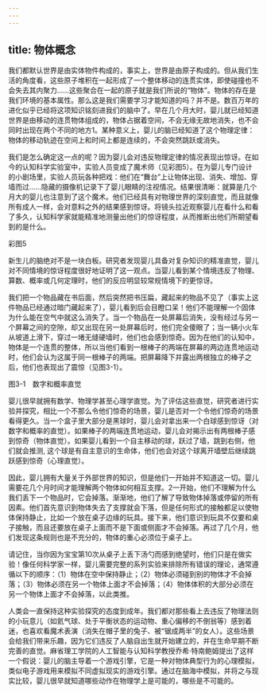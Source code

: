 ```yaml
---
---
---
```

title: 物体概念
---




我们都默认世界是由实体物件构成的，事实上，世界是由原子构成的。但从我们生活的角度看，这些原子堆积在一起形成了一个整体移动的连贯实体，即使碰撞也不会失去其内聚力……这些聚合在一起的原子就是我们所说的“物体”。物体的存在是我们环境的基本属性。那么这是我们需要学习才能知道的吗？并不是。数百万年的进化似乎已经将这项知识铭刻进我们的脑中了。早在几个月大时，婴儿就已经知道世界是由移动的连贯物体组成的，物体占据着空间，不会无缘无故地消失，也不会同时出现在两个不同的地方1。某种意义上，婴儿的脑已经知道了这个物理定律：物体的移动轨迹在空间上和时间上都是连续的，不会突然跳跃或消失。

我们是怎么确定这一点的呢？因为婴儿会对违反物理定律的情况表现出惊讶。在如今的认知科学实验室中，实验人员变成了魔术师（见彩图5）。在为婴儿专门设计的小剧场里，实验人员玩各种把戏：他们在“舞台”上让物体出现、消失、增加、穿墙而过……隐藏的摄像机记录下了婴儿眼睛的注视情况。结果很清晰：就算是几个月大的婴儿也注意到了这个魔术。他们已经具有对物理世界的深刻直觉，而且就像所有成人一样，会对意料之外的结果感到惊讶。将镜头拉近观察婴儿在看什么和看了多久，认知科学家就能精准地测量出他们的惊讶程度，从而推断出他们所期望看到的是什么。

彩图5

新生儿的脑绝对不是一块白板。研究者发现婴儿具备对复杂知识的精准直觉，婴儿对不同情境的惊讶程度很好地证明了这一观点。当婴儿看到某个情境违反了物理、算数、概率或几何定理时，他们的反应明显较常规情境下的更惊讶。



我们把一个物品藏在书后面，然后突然把书压扁，藏起来的物品不见了（事实上这件物品已经通过暗门藏起来了），婴儿看到后会目瞪口呆！他们不能理解一个固体为什么能在空气中就这么消失了。当一个物品在一处屏幕后消失，没有经过与另一个屏幕之间的空隙，却又出现在另一处屏幕后时，他们完全傻眼了；当一辆小火车从坡道上滑下，穿过一堵无缝硬墙时，他们也会感到惊奇。因为在他们的认知中，物体是一个连贯的整体，所以当他们看到一根棒子的两端在屏幕的两边连贯地运动时，他们会认为这属于同一根棒子的两端。把屏幕降下并露出两根独立的棒子之后，他们也表现出了震惊（见图3-1）。

图3-1　数字和概率直觉

婴儿很早就拥有数学、物理学甚至心理学直觉。为了评估这些直觉，研究者进行实验并探究，相比一个不那么令他们惊奇的场景，婴儿是否对一个令他们惊奇的场景看得更久。当一个盒子里大部分是黑球时，婴儿会对拿出来一个白球感到惊讶（对数字和概率的直觉）。如果棒子的两端连贯地运动，婴儿会对揭示出有两根棒子感到惊奇（物体直觉）。如果婴儿看到一个自主移动的球，跃过了墙，跳到右侧，他们就会推测, 这个球是有自主意识的生命体，他们也会对这个球离开墙壁后继续跳跃感到惊奇（心理直觉）。



因此，婴儿拥有大量关于外部世界的知识，但是他们一开始并不知道这一切。婴儿需要花几个月时间才能理解两个物体如何相互支撑。2一开始，他们不理解为什么我们丢下一个物品时，它会掉落。渐渐地，他们了解了导致物体掉落或停留的所有因素。他们首先意识到物体失去了支撑就会下落，但是任何形式的接触都足以使物体保持静止，比如一个放在桌子边缘的玩具。接下来，他们意识到玩具不仅要和桌子接触，而且还要放在桌子上面而不是下面或侧面才不会掉落。再过了几个月，他们发现这条规则也是不充分的，物体的重心必须位于桌子上。

请记住，当你因为宝宝第10次从桌子上丢下汤勺而感到绝望时，他们只是在做实验！像任何科学家一样，婴儿需要完整的系列实验来排除所有错误的理论，通常遵循以下的顺序：（1）物体在空中保持静止；（2）物体必须碰到别的物体才不会掉落；（3）物体必须在另一个物体上面才不会掉落；（4）物体体积的大部分必须在另一个物体上面才不会掉落，以此类推。

人类会一直保持这种实验探究的态度到成年。我们都对那些看上去违反了物理法则的小玩意儿（如氦气球、处于平衡状态的运动物、重心偏移的不倒翁等）感到着迷，也喜欢看魔术表演（消失在帽子里的兔子、被“锯成两半”的女人）。这些场景会给我们带来乐趣，因为它们违反了人脑自出生就开始建立的，并在生命早期不断完善的直觉。麻省理工学院的人工智能与认知科学教授乔希·特南鲍姆提出了这样一个假说：婴儿的脑主导着一个游戏引擎，它是一种对物体典型行为的心理模拟，类似电子游戏用来模拟不同虚拟现实的游戏引擎。通过在脑海中模拟，并将之与现实比较，婴儿很早就知道哪些动作在物理学上是可能的，哪些是不可能的。